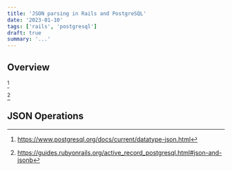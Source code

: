 ```yaml
---
title: 'JSON parsing in Rails and PostgreSQL'
date: '2023-01-10'
tags: ['rails', 'postgresql']
draft: true
summary: '...'
---
```


## Overview

[^footnote]

[^footnote]: https://www.postgresql.org/docs/current/datatype-json.html


[^2]

[^2]: https://guides.rubyonrails.org/active_record_postgresql.html#json-and-jsonb

## JSON Operations


